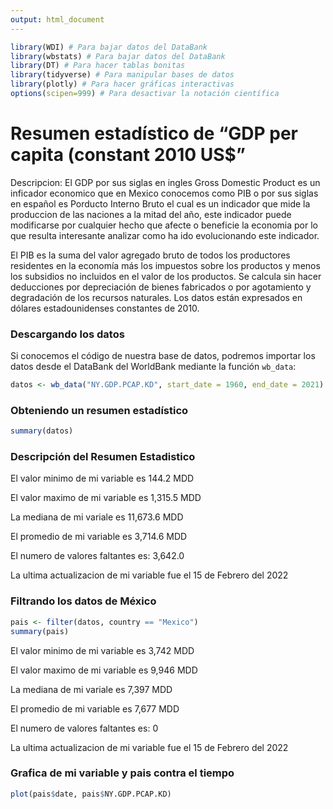 ```yaml
---
output: html_document
---
```


```r
library(WDI) # Para bajar datos del DataBank
library(wbstats) # Para bajar datos del DataBank
library(DT) # Para hacer tablas bonitas
library(tidyverse) # Para manipular bases de datos
library(plotly) # Para hacer gráficas interactivas
options(scipen=999) # Para desactivar la notación científica
```

# Resumen estadístico de "GDP per capita (constant 2010 US\$"

Descripcion: El GDP por sus siglas en ingles Gross Domestic Product es un inficador economico que en Mexico conocemos como PIB o por sus siglas en español es Porducto Interno Bruto el cual es un indicador que mide la produccion de las naciones a la mitad del año, este indicador puede modificarse por cualquier hecho que afecte o beneficie la economia por lo que resulta interesante analizar como ha ido evolucionando este indicador.

El PIB es la suma del valor agregado bruto de todos los productores residentes en la economía más los impuestos sobre los productos y menos los subsidios no incluidos en el valor de los productos. Se calcula sin hacer deducciones por depreciación de bienes fabricados o por agotamiento y degradación de los recursos naturales. Los datos están expresados ​​en dólares estadounidenses constantes de 2010.

### Descargando los datos

Si conocemos el código de nuestra base de datos, podremos importar los datos desde el DataBank del WorldBank mediante la función `wb_data`:

```r
datos <- wb_data("NY.GDP.PCAP.KD", start_date = 1960, end_date = 2021)
```

### Obteniendo un resumen estadístico

```r
summary(datos)
```

### Descripción del Resumen Estadistico

El valor minimo de mi variable es 144.2 MDD

El valor maximo de mi variable es 1,315.5 MDD

La mediana de mi variale es 11,673.6 MDD

El promedio de mi variable es 3,714.6 MDD

El numero de valores faltantes es: 3,642.0

La ultima actualizacion de mi variable fue el 15 de Febrero del 2022

### Filtrando los datos de México

```r
pais <- filter(datos, country == "Mexico")
summary(pais)
```

El valor minimo de mi variable es 3,742 MDD

El valor maximo de mi variable es 9,946 MDD

La mediana de mi variale es 7,397 MDD

El promedio de mi variable es 7,677 MDD

El numero de valores faltantes es: 0

La ultima actualizacion de mi variable fue el 15 de Febrero del 2022

### Grafica de mi variable y pais contra el tiempo

```r
plot(pais$date, pais$NY.GDP.PCAP.KD)
```
